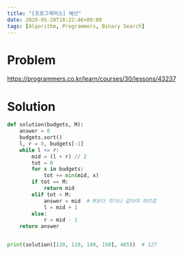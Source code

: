 ```yaml
---
title: "[프로그래머스] 예산"
date: 2020-05-20T18:22:46+09:00
tags: [Algorithm, Programmers, Binary Search]
---
```


# Problem

<https://programmers.co.kr/learn/courses/30/lessons/43237>

# Solution

```py
def solution(budgets, M):
    answer = 0
    budgets.sort()
    l, r = 0, budgets[-1]
    while l <= r:
        mid = (l + r) // 2
        tot = 0
        for x in budgets:
            tot += min(mid, x)
        if tot == M:
            return mid
        elif tot < M:
            answer = mid  # M보다 작거나 같아야 하므로
            l = mid + 1
        else:
            r = mid - 1
    return answer


print(solution([120, 110, 140, 150], 485))  # 127

```
